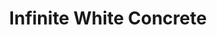 ---
title: "Infinite White Concrete"
images:
  color: "MUfCHtba5zu7STpXejF35F0RGmfZQJTpMoO9rylSudVXLEYH"
  item: "MUfCHtba5zu7t7zuZTLicVWN4v8IK3qAfSDEXm1Q6jpkhzLM"
type: "magic/infinite"
crate: "concrete"
unmodifiable: true
winChance: 6
---